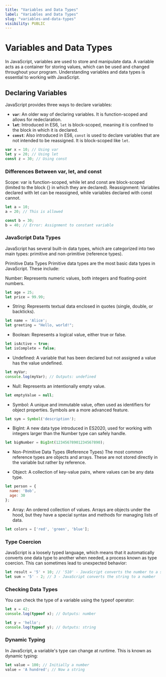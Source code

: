 ```yaml
---
title: "Variables and Data Types"
label: "Variables and Data Types"
slug: "variables-and-data-types"
visibility: PUBLIC
---
```


# Variables and Data Types

In JavaScript, variables are used to store and manipulate data. A variable acts as a container for storing values, which can be used and changed throughout your program. Understanding variables and data types is essential to working with JavaScript.

## Declaring Variables

JavaScript provides three ways to declare variables:

- **`var`**: An older way of declaring variables. It is function-scoped and allows for redeclaration.
- **`let`**: Introduced in ES6, `let` is block-scoped, meaning it is confined to the block in which it is declared.
- **`const`**: Also introduced in ES6, `const` is used to declare variables that are not intended to be reassigned. It is block-scoped like `let`.

```js
var x = 10; // Using var
let y = 20; // Using let
const z = 30; // Using const
```
### Differences Between var, let, and const

Scope: var is function-scoped, while let and const are block-scoped (limited to the block {} in which they are declared).
Reassignment: Variables declared with let can be reassigned, while variables declared with const cannot.

```js
let a = 10;
a = 20; // This is allowed

const b = 30;
b = 40; // Error: Assignment to constant variable
```

### JavaScript Data Types
JavaScript has several built-in data types, which are categorized into two main types: primitive and non-primitive (reference types).

Primitive Data Types
Primitive data types are the most basic data types in JavaScript. These include:

Number: Represents numeric values, both integers and floating-point numbers.
``` js
let age = 25;
let price = 99.99;
```
* String: Represents textual data enclosed in quotes (single, double, or backticks).

```js
let name = 'Alice';
let greeting = "Hello, world!";
```

* Boolean: Represents a logical value, either true or false.

```js
let isActive = true;
let isComplete = false;
```

* Undefined: A variable that has been declared but not assigned a value has the value undefined.

```js
let myVar;
console.log(myVar); // Outputs: undefined
```

* Null: Represents an intentionally empty value.

```js
let emptyValue = null;
```

* Symbol: A unique and immutable value, often used as identifiers for object properties. Symbols are a more advanced feature.

```js
let sym = Symbol('description');
```

* BigInt: A new data type introduced in ES2020, used for working with integers larger than the Number type can safely handle.

```js
let bigNumber = BigInt(12345678901234567890);
```

* Non-Primitive Data Types (Reference Types)
The most common reference types are objects and arrays. These are not stored directly in the variable but rather by reference.

* Object: A collection of key-value pairs, where values can be any data type.

```js
let person = {
  name: 'Bob',
  age: 30
};
```

* Array: An ordered collection of values. Arrays are objects under the hood, but they have a special syntax and methods for managing lists of data.

```js
let colors = ['red', 'green', 'blue'];
```

### Type Coercion
JavaScript is a loosely typed language, which means that it automatically converts one data type to another when needed, a process known as type coercion. This can sometimes lead to unexpected behavior:

```js
let result = '5' + 10; // '510' - JavaScript converts the number to a string
let sum = '5' - 2; // 3 - JavaScript converts the string to a number
```
### Checking Data Types
You can check the type of a variable using the typeof operator:

```js
let x = 42;
console.log(typeof x); // Outputs: number

let y = 'hello';
console.log(typeof y); // Outputs: string
```

### Dynamic Typing
In JavaScript, a variable's type can change at runtime. This is known as dynamic typing:

```js
let value = 100; // Initially a number
value = 'A hundred'; // Now a string
```